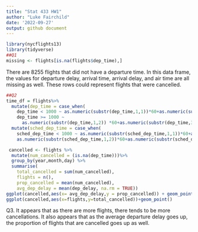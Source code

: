 ```yaml
---
title: "Stat 433 HW1"
author: "Luke Fairchild"
date: '2022-09-27'
output: github document
---
```


```r
library(nycflights13)
library(tidyverse)
##Q1
missing <- flights[is.na(flights$dep_time),]
```
There are 8255 flights that did not have a departure time. In this data frame, the values for departure delay, arrival time, arrival delay, and air time are all missing as well. These rows could represent flights that were cancelled. 

```r
##Q2
time_df = flights%>%
  mutate(dep_time = case_when(
    dep_time < 1000 ~ as.numeric(substr(dep_time,1,1))*60+as.numeric(substr(dep_time,2,3)),     
    dep_time >= 1000 ~
      as.numeric(substr(dep_time,1,2)) *60+as.numeric(substr(dep_time,3,4))))%>%
  mutate(sched_dep_time = case_when(
    sched_dep_time < 1000 ~ as.numeric(substr(sched_dep_time,1,1))*60+as.numeric(substr(sched_dep_time,2,3)),     sched_dep_time >= 1000 ~ 
    as.numeric(substr(sched_dep_time,1,2))*60+as.numeric(substr(sched_dep_time,3,4))))

```


```r
 cancelled <- flights %>%
  mutate(num_cancelled = (is.na(dep_time)))%>%
  group_by(year,month,day) %>%
  summarise(
    total_cancelled = sum(num_cancelled),
    flights = n(),
    prop_cancelled = mean(num_cancelled),
    avg_dep_delay = mean(dep_delay, na.rm = TRUE))
ggplot(cancelled,aes(x= avg_dep_delay,y = prop_cancelled)) + geom_point()
ggplot(cancelled,aes(x=flights,y=total_cancelled))+geom_point()
```
Q3. It appears that as there are more flights, there tends to be more cancellations. It also appears that as the average departure delay goes up, the proportion of flights that are cancelled goes up as well. 
